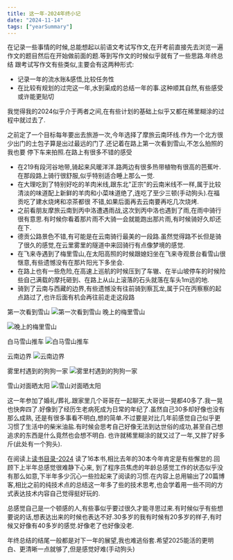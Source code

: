 ```yaml
---
title: 这一年-2024年终小记
date: "2024-11-14"
tags: ["yearSummary"]
---
```


在记录一些事情的时候,总能想起以前语文考试写作文,在开考前直接先去浏览一遍作文的题目然后在开始做前面的题.等到写作文的时候似乎就有了一些思路.年终总结
跟考试写作文有些类似,主要会有这两种形式:
* 记录一年的流水账&感悟,比较任务性
* 在比较有规划的过完这一年,水到渠成的总结一年的事.这种顺其自然,有些感受或许能更贴切

我觉得我的2024似乎介于两者之间,在有些计划的基础上似乎又都在稀里糊涂的过程中就过去了.

之前定了一个目标每年要出去旅游一次,今年选择了摩旅云南环线.作为一个北方很少出门的土包子算是出过最远的门了.还记着在路上第一次看到雪山,不怎么拍照的我也要
停下车来拍照.在路上有很多不错的感受
* 在219有段河谷地带,骑起来风暖洋洋.路两边有很多热带植物有很高的芭蕉叶.在那段路上骑行很舒服,似乎特别适合睡上那么一觉.
* 在大理吃到了特别好吃的羊肉米线,跟东北"正宗"的云南米线不一样,属于比较清淡的味道配上新鲜的羊肉和小菜味道绝了,连吃了至少三顿(手动狗头).在福贡吃了建水烧烤和凉茶都很
不错,如果后面再去云南要再吃几次烧烤.
* 之前看朋友摩旅云南到丙中洛遭遇雨战,这次到丙中洛也遇到了雨,在雨中骑行很有意思.有时候你看着那片雨不大骑一会就能跑出那片雨,有时候骑好久却还在下.
* 德贡公路景色不错,有可能是在云南骑行最美的一段路.虽然觉得路不长但是骑了很久的感觉,在云里雾里的隧道中来回骑行有点像梦境的感觉.
* 在飞来寺遇到了梅里雪山,在太阳高照的时候跟媳妇坐在飞来寺观景台看雪山很惬意,有些遗憾没有在那片阳光下多坐会.
* 在路上也有一些危险,在高速上巡航的时候压到了车辙、在半山坡停车的时候险些自己满载的摩托砸到、在路上从山上滚落的石头就落在车头1m远的地.
* 骑到了云南与西藏的边界,有些遗憾没有往前骑到察瓦龙,属于只在丙察察的起点路过了,也许后面有机会再往前走走这段路

第一次看到雪山
![第一次看到雪山](/static/images/thoughtStatic/summary2024/firstMountain.jpg)
晚上的梅里雪山  

![晚上的梅里雪山](/static/images/thoughtStatic/summary2024/meili.jpg)

白马雪山推车
![白马雪山推车](/static/images/thoughtStatic/summary2024/push.jpg)

云南边界
![云南边界](/static/images/thoughtStatic/summary2024/yunnan.jpg)

雾里村遇到的狗狗一家
![雾里村遇到的狗狗一家](/static/images/thoughtStatic/summary2024/family.jpg)

雪山对面晒太阳
![雪山对面晒太阳](/static/images/thoughtStatic/summary2024/sun.jpg)

这一年参加了婚礼/葬礼.跟家里几个哥哥在一起聊天,大哥说一晃都40多了.我一晃也快奔四了.好像到了经历生老病死成为日常的年纪了.虽然自己30多却好像也没有那么成熟,
还是有很多事看不明白,想的简单.不过要是对比几年前感觉自己似乎更习惯了生活中的柴米油盐.有时候会思考自己好像无法到达世俗的成功,甚至自己想追求的东西是什么竟然也会想不明白.
也许就稀里糊涂的就又过了一年,又胖了好多斤(此处有一个狗头).

在阅读上[读书目录-2024](https://icantunderstand.github.io/blogNew/blog/bookList/readBook2024) 读了16本书,相比去年的30本今年肯定是有些懈怠的.回顾下上半年总感觉很难静下心来,
到了程序员焦虑的年龄总感觉工作的状态似乎没有那么如意,下半年多少沉心一些捡起来了阅读的习惯.在内容上总用输出了20篇博客,相比之前的纯技术点的总结这一年多了些的技术思考,也会学着用一些不同的方式表达技术内容自己觉得挺好玩的.

总感觉自己是一个顿感的人,有些事似乎要过很久才能寻思过来.有时候似乎有些想要说的话,想表达出来的时候也表达不好.30多岁的我有时候有20多岁的样子,有时候又好像有40多岁的感觉.好像老了也好像没老.

年终总结的结尾一般都是对下一年的展望,我也难逃俗套.希望2025能活的更明白、更清晰一点就够了,但是感觉好难(手动狗头)


